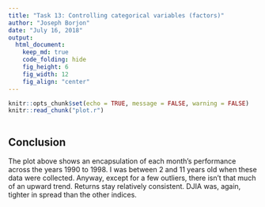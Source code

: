 ```yaml
---
title: "Task 13: Controlling categorical variables (factors)"
author: "Joseph Borjon"
date: "July 16, 2018"
output:
  html_document:  
    keep_md: true
    code_folding: hide
    fig_height: 6
    fig_width: 12
    fig_align: "center"
---
```


```r
knitr::opts_chunk$set(echo = TRUE, message = FALSE, warning = FALSE)
knitr::read_chunk("plot.r")
```

```r
```

## Conclusion

The plot above shows an encapsulation of each month's performance across the years 1990 to 1998. I was between 2 and 11 years old when these data were collected. Anyway, except for a few outliers, there isn't that much of an upward trend. Returns stay relatively consistent. DJIA was, again, tighter in spread than the other indices.
